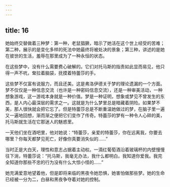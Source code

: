 ```yaml
---
---
---
```

title: 16
---




她始终交替做着三种梦：第一种，老鼠猖獗，暗示了她活在这个世上经受的苦难；第二种，展示的是变化多样的死法中她最终将被处决的景象；第三种，讲述的是她在彼世的生活，羞辱在那里成为了一种永恒的状态。

在这些梦中，没有什么需要费心破解的。它们对托马斯的指责如此显而易见，他只得一声不吭，耷拉着脑袋，抚摸着特蕾莎的手。

这些梦不仅富有说服力，而且还美。这是弗洛伊德关于梦的理论遗漏的一个方面。梦不仅仅是一种信息交流（也许是一种密码信息交流），还是一种审美活动，一种想象游戏，这一游戏本身就是一种价值。梦是一种证明，想象或梦见不曾发生的东西，是人内心最深层的需求之一。这就是为什么梦里总是暗藏着阴险。如果梦不美，那人很快就会把它忘了。但是特蕾莎总是不断重温她做过的梦，在脑子里一遍又一遍地回想，渐而渐之便把它们变作了传奇。特蕾莎的梦有一种令人心碎的美，托马斯就生活在它那迷人的魅惑里。

一天他们坐在酒吧里，他对她说：“特蕾莎，亲爱的特蕾莎，你在远离我，你要去哪里？你每天都梦见死亡，好像你真要消失似的……”

当时正是大白天，理性和意志占据着主动权。一滴红葡萄酒沿着玻璃杯的内壁慢慢往下淌，特蕾莎说：“托马斯，我毫无办法，我什么都明白。我知道你爱我。我完全知道你那些不忠的行为没有什么大惊小怪的……”

她充满爱意地望着他，但是即将来临的黑夜令她恐惧，她害怕做那些梦。她的生命已经被一分为二，白昼和黑夜争夺着对她的控制。